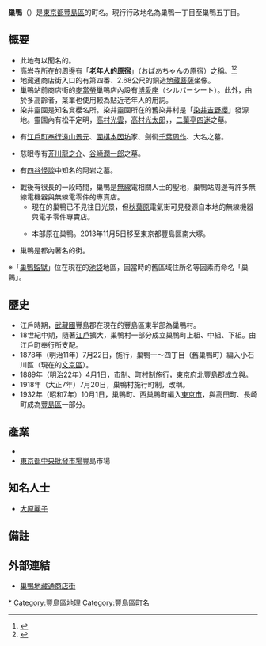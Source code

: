 {{refimprove|time=2014-12-29T12:15:57+00:00}}
{{Pathnav|日本|東京都|豐島區|frame=1}}
{{Infobox Settlement
|official_name = 巢鴨
|settlement_type = [[町|町丁]]
|native_name =
|image_skyline = Sugamo jizodori.jpg
|imagesize = 250px
|image_caption = 巢鴨地藏通商店街(2005年)
|image_flag =
|image_seal =
| image_map =
| map_caption = 
|pushpin_map =
|latd=|latm=|lats=|latNS=
|longd=|longm=|longs=|longEW=
|subdivision_type = [[國家|國家]]
|subdivision_name = [[File:Flag_of_Japan.svg|border]] [[日本|日本]]
|subdivision_type1 = [[都道府縣|都道府縣]]
|subdivision_name1 = [[File:Flag_of_Tokyo_Prefecture.svg|border]] [[東京都|東京都]]
|subdivision_type2 = [[東京都區部|特別區]]
|subdivision_name2 = [[File:Flag_of_Toshima,_Tokyo.svg|border]] [[豐島區|豐島區]]
|subdivision_type3 = [[地域|地域]]
|subdivision_name3 = 巢鴨地域
|established_title =
|established_date =
|government_type =
|leader_title =
|leader_name =
|area_magnitude =
|area_total_sq_mi =
|area_total_km2 =
|area_land_sq_mi =
|area_land_km2 =
|area_urban_sq_mi =
|area_urban_km2 =
|area_metro_km2 =
|area_metro_sq_mi =
|population_as_of= 2014年（平成26年）7月1日
|population_footnotes = <ref>[http://www.city.toshima.lg.jp/dbps_data/_material_/localhost/040kumin/010kuminkatsudosuishin/toukei/nenrei26-7-1.xls 住民基本台帳による年齢別人口（平成26年7月1日現在）]{{dead link|date=2017年12月 |bot=InternetArchiveBot |fix-attempted=yes }}</ref>
|population_total = 18085
|population_urban =
|population_metro =
|population_density_sq_mi =
|population_density_km2 =
| timezone = [[日本標準時間|JST]]
| utc_offset = +9
|timezone_DST =
|utc_offset_DST =
|elevation_footnotes=
|elevation_m =
|elevation_ft =
|postal_code_type = [[郵遞區號|郵遞區號]]
|postal_code = 170-0002
|area_code =
|registration_plate =
|website =
|footnotes = 
}}
'''巢鴨'''（{{jpn|j=巣鴨|hg=すがも|rm=Sugamo|f=y}}）是[[東京都|東京都]][[豐島區|豐島區]]的町名。現行行政地名為巢鴨一丁目至巢鴨五丁目。

== 概要 ==
*此地有以{{link-ja|拔刺地藏|とげぬき地藏}}聞名的{{link-ja|高岩寺|高岩寺}}。
*高岩寺所在的{{link-ja|巢鴨地藏通商店街|巣鴨地蔵通り商店街}}周邊有「'''老年人的[[原宿|原宿]]'''」（おばあちゃんの原宿）之稱。<ref>{{cite web |last1=Nagamura |first1=Kit |title=Warming to Sugamo's venerable shopping street |url=https://www.japantimes.co.jp/life/2017/12/08/travel/warming-sugamos-venerable-shopping-street/ |accessdate=22 April 2020 |website=[[The_Japan_Times|The Japan Times]] |date=8 December 2017 |archive-date=2021-11-09 |archive-url=https://web.archive.org/web/20211109061145/https://www.japantimes.co.jp/life/2017/12/08/travel/warming-sugamos-venerable-shopping-street/ }}</ref><ref>{{cite web |last1=Saarinen |first1=Ili |title=Why is Sugamo known as 'Harajuku for grannies'? |url=https://www.timeout.com/tokyo/things-to-do/why-is-sugamo-known-as-harajuku-for-grannies |website=[[Time_Out_(magazine)|Time Out]] |accessdate=22 April 2020 |date=31 March 2017 |archive-date=2021-11-09 |archive-url=https://web.archive.org/web/20211109054352/https://www.timeout.com/tokyo/things-to-do/why-is-sugamo-known-as-harajuku-for-grannies }}</ref>
*地藏通商店街入口的{{link-ja|真性寺|真性寺}}有{{link-ja|江戶六地藏|江戸六地蔵}}第四番、2.68公尺的銅造[[地藏菩薩|地藏菩薩]]坐像。
*巢鴨站前商店街的[[麥當勞|麥當勞]]巢鴨店內設有[[博愛座|博愛座]]（シルバーシート）。此外，由於多高齡者，菜單也使用較為貼近老年人的用詞。
*染井靈園是知名賞櫻名所。染井靈園所在的舊染井村是「[[染井吉野櫻|染井吉野櫻]]」發源地。靈園內有松平定明，[[高村光雲|高村光雲]]，[[高村光太郎|高村光太郎]]，{{link-ja|高村智惠子|高村智恵子}}，[[二葉亭四迷|二葉亭四迷]]之墓。
*{{link-ja|本妙寺 (豐島區)|本妙寺 (豊島区)|本妙寺}}有[[江戶町奉行|江戶町奉行]][[遠山景元|遠山景元]]、[[圍棋|圍棋]]{{link-ja|家元|家元}}[[本因坊|本因坊]]家、劍術[[千葉周作|千葉周作]]、大名{{link-ja|久世氏|久世氏}}之墓。
*慈眼寺有[[芥川龍之介|芥川龍之介]]、[[谷崎潤一郎|谷崎潤一郎]]之墓。
*{{link-ja|妙行寺 (豐島區)|妙行寺 (豊島区)|妙行寺}}有[[四谷怪談|四谷怪談]]中知名的阿岩之墓。
*戰後有很長的一段時間，巢鴨是[[無線|無線]]電相關人士的聖地，巢鴨站周邊有許多無線電機器與無線電零件的專賣店。
**現在的巢鴨已不見往日光景，但[[秋葉原|秋葉原]]電氣街可見發源自本地的無線機器與電子零件專賣店。
**{{link-ja|日本業餘無線聯盟|日本アマチュア無線連盟}}本部原在巢鴨。2013年11月5日移至東京都豐島區南大塚。
*巢鴨是都內著名的{{link-ja|粉紅沙龍|ピンクサロン}}街。

※「[[巢鴨監獄|巢鴨監獄]]」位在現在的[[池袋|池袋]]地區，因當時的舊區域住所名等因素而命名「巢鴨」。

== 歷史 ==
*江戶時期，[[武藏國|武藏國]]豐島郡在現在的豐島區東半部為巢鴨村。
*18世紀中期，隨著[[江戶|江戶]]擴大，巢鴨村一部分成立巢鴨町上組、中組、下組。由江戶町奉行所支配。
*1878年（明治11年）7月22日，{{link-ja|郡區町村編制法|郡區町村編制法}}施行，巢鴨一～四丁目（舊巢鴨町）編入小石川區（現在的[[文京區|文京區]]）。
*1889年（明治22年）4月1日，[[市制_(日本)|市制]]、[[町村制|町村制]]施行，[[東京府|東京府]][[北豐島郡|北豐島郡]]成立{{link-ja|巢鴨町|巣鴨町}}與{{link-ja|巢鴨村|巣鴨村}}。
*1918年（大正7年）7月20日，巢鴨村施行町制，改稱{{link-ja|西巢鴨町|西巣鴨町}}。
*1932年（昭和7年）10月1日，巢鴨町、西巢鴨町編入[[東京市|東京市]]，與高田町、長崎町成為[[豐島區|豐島區]]一部分。

== 產業 ==
*{{link-ja|巢鴨信用金庫|巣鴨信用金庫}}
*[[東京都中央批發市場|東京都中央批發市場]]豐島市場

== 知名人士 ==
*[[大原麗子|大原麗子]]

== 備註 ==
{{reflist}}

== 外部連結 ==
*[http://www.sugamo.or.jp/ 巢鴨地藏通商店街] {{Wayback|url=http://www.sugamo.or.jp/ |date=20210119060641 }}

{{豐島區的町名}}
{{DEFAULTSORT:Sugamo}}
[[Category:巢鴨|*]]
[[Category:豐島區地理|Category:豐島區地理]]
[[Category:豐島區町名|Category:豐島區町名]]